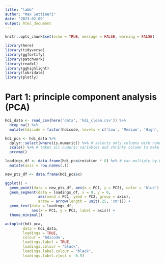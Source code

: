 ```yaml
---
title: "labb"
author: "Max Settineri"
date: "2023-02-09"
output: html_document
---
```


```r
knitr::opts_chunk$set(echo = TRUE, message = FALSE, warning = FALSE)

library(here)
library(tidyverse)
library(ggfortify)
library(patchwork)
library(readxl)
library(gghighlight)
library(lubridate)
library(plotly)
```

# Part 1: principle component analysis (PCA)

```r
hdi_data <- read_csv(here('data', 'hdi_clean.csv')) %>% 
  drop_na() %>% 
  mutate(hdicode = factor(hdicode, levels = c('Low', 'Medium', 'High', 'Very High')))

hdi_pca <- hdi_data %>% 
  dplyr::select(where(is.numeric)) %>% # selects only columns with numeric variables
  scale() %>% # takes all numeric variables and shrinks column to make standard deviation for each one
  prcomp() 
```

```r
loadings_df <- data.frame(hdi_pca$rotation * 8) %>% # can multiply by 8 or other # to change arrow length
  mutate(axis = row.names(.))

new_pts_df <- data.frame(hdi_pca$x) 

ggplot() +
  geom_point(data = new_pts_df, aes(x = PC1, y = PC2), color = 'blue') +
  geom_segment(data = loadings_df, x = 0, y = 0,
               aes(xend = PC1, yend = PC2, group = axis),
               arrow = arrow(length = unit(.25, 'cm'))) +
  geom_text(data = loadings_df,
            aes(x = PC1, y = PC2, label = axis)) +
  theme_minimal()
```

```r
autoplot(hdi_pca,
     	data = hdi_data,
     	loadings = TRUE,
     	colour = 'hdicode',
     	loadings.label = TRUE,
     	loadings.colour = "black",
     	loadings.label.colour = "black",
     	loadings.label.vjust = -0.5)
```

